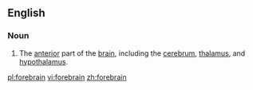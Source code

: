 ==English==

===Noun===
{{en-noun}}

#{{anatomy}} The [[anterior]] part of the [[brain]], including the [[cerebrum]], [[thalamus]], and [[hypothalamus]].

[[pl:forebrain]]
[[vi:forebrain]]
[[zh:forebrain]]